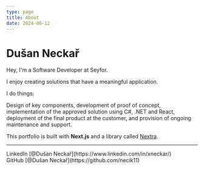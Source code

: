 ```yaml
---
type: page
title: About
date: 2024-06-12
---
```


# Dušan Neckař

Hey, I'm a Software Developer at Seyfor.

I enjoy creating solutions that have a meaningful application.

I do things:

Design of key components, development of proof of concept, implementation of the approved solution using C#, .NET and React, deployment of the final product at the customer, and provision of ongoing maintenance and support.

This portfolio is built with **Next.js** and a library called [Nextra](https://nextra.vercel.app/).

---

<div>
  LinkedIn [@Dušan Neckař](https://www.linkedin.com/in/xneckar/)
  <br />
  GitHub [@Dušan Neckař](https://github.com/necik11)
</div>
